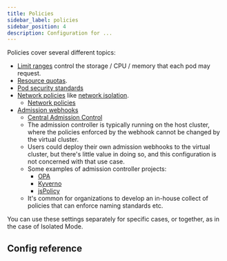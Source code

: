 ```yaml
---
title: Policies
sidebar_label: policies
sidebar_position: 4
description: Configuration for ...
---
```



<NetworkPolicyInfo/>

Policies cover several different topics:

- [Limit ranges](https://kubernetes.io/docs/concepts/policy/limit-range/) control the storage / CPU / memory that each pod may request.
- [Resource quotas](https://kubernetes.io/docs/concepts/policy/resource-quotas/).
- [Pod security standards](https://kubernetes.io/docs/concepts/security/pod-security-standards/)
- [Network policies](https://kubernetes.io/docs/concepts/services-networking/network-policies/) like [network isolation](/guides/security/network-isolation).
  - [Network policies](/architecture/networking#network-policies)
- [Admission webhooks](https://kubernetes.io/docs/reference/access-authn-authz/extensible-admission-controllers/#admission-webhooks)
  - [Central Admission Control](/vcluster-yaml/policies/admission-control.mdx)
  - The admission controller is typically running on the host cluster, where the policies enforced by the webhook cannot be changed by the virtual cluster.
  - Users could deploy their own admission webhooks to the virtual cluster, but there's little value in doing so, and this configuration is not concerned with that use case.
  - Some examples of admission controller projects:
    - [OPA](https://www.openpolicyagent.org/docs/latest/)
    - [Kyverno](https://kyverno.io/)
    - [jsPolicy](https://www.jspolicy.com/)
  - It's common for organizations to develop an in-house collect of policies that can enforce naming standards etc.

You can use these settings separately for specific cases, or together, as in the case of Isolated Mode.

## Config reference

<Policies/>